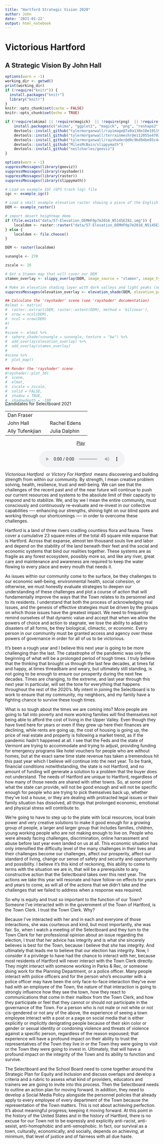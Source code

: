 ```yaml
---
title: "Hartford Strategic Vision 2020"
author: John
date: '2021-01-22'
output: html_notebook
---
```


Victorious Hartford
===================

## A Strategic Vision By John Hall

```r
options(warn = -1)
working_dir <- getwd()
print(working_dir)
if (!require("knitr")) {
  install.packages("knitr")
  library("knitr")
}
knitr::opts_chunk$set(cache = FALSE)
knitr::opts_chunk$set(echo = TRUE)

if (!require(akima) || !require(magick)  || !require(png)  || !require(reshape2) || !require(viridis)) {
    install.packages(c("akima", "ggplot2", "magick", "png", "reshape2", "viridis"))
    devtools::install_github("tylermorganwall/rayimage@7a9a138e10e19119c88e960f9cfb191d1fdae002")
    devtools::install_github("tylermorganwall/terrainmeshr@e112055e47033508cc45c8246b8dc0a0e94920f7")
    devtools::install_github("tylermorganwall/rayshader@d0c9bd94be95c44eff6e7d8da5eadff070dc11db")
    devtools::install_github("MilesMcBain/slippymath")
    devtools::install_github("neilcharles/geoviz")
}
```

```r
options(warn = -1)
suppressMessages(library(geoviz))
suppressMessages(library(rayshader))
suppressMessages(library(raster))
suppressMessages(library(slippymath))

# Load an example IGC (GPS track log) file
igc <- example_igc()

# Load a small example elevation raster showing a piece of the English Lake district
DEM <- example_raster()

# import desert heightmap demo
if (file.exists("data/57-Elevation_DEMHF0p7m2016_N5145E281.img")) {
    localdem <- raster::raster("data/57-Elevation_DEMHF0p7m2016_N5145E281.img")
} else {
    localdem <- file.choose()
}

DEM <- raster(localdem)

sunangle <- 270

zscale <- 25

# Get a Stamen map that will cover our DEM
stamen_overlay <- slippy_overlay(DEM, image_source = "stamen", image_type = "watercolor", png_opacity = 0.3)

# Make an elevation shading layer with dark valleys and light peaks (not essential but I like it!)
suppressMessages(elevation_overlay <- elevation_shade(DEM, elevation_palette = c("#000000", "#FFFFFF"), png_opacity = 0.6))

## Calculate the 'rayshader' scene (see 'rayshader' documentation)
#elmat <- matrix(
#  raster::extract(DEM, raster::extent(DEM), method = 'bilinear'),
#  nrow = ncol(DEM),
#  ncol = nrow(DEM)
#)
#
#scene <- elmat %>%
#  sphere_shade(sunangle = sunangle, texture = "bw") %>%
#  add_overlay(elevation_overlay) %>%
#  add_overlay(stamen_overlay)
#
#scene %>%
#  plot_map()

## Render the 'rayshader' scene
#rayshader::plot_3d(
#  scene,
#  elmat,
#  zscale = zscale,
#  solid = FALSE,
#  shadow = TRUE,
#  shadowdepth = -100
#)
```

<p style="margin-top: -35px;"></p>

Candidates for Selectboard 2021

|                             |                             |
|-----------------------------|-----------------------------|
| Dan Fraser      &nbsp;&nbsp;|                 &nbsp;&nbsp;|
| John Hall       &nbsp;&nbsp;| Rachel Edens    &nbsp;&nbsp;|
| Ally Tufenkjian &nbsp;&nbsp;| Julia Dalphin   &nbsp;&nbsp;|

<div id="stream" style="text-align:center">
<a id="aud1_play" href="/#" onclick="(function(evt) { aud1.play(); aud1.muted=false; evt.target.innerHTML='Now Playing'; evt.target.onclick = null; }) (event || window.event)">Play</a>
&nbsp;<br /><br />
<!--a href="http://www.w3.org/2010/05/video/mediaevents.html" target="_blank">Media Help</a-->
<audio id="aud1" controls="true" preload="auto"  style="width:280px;">
<source src="/vision/vision.mp3" />
</audio>
</div>

<span id="text_title" style="display:none">Vision</span>

<em>Victorious Hartford&nbsp;</em> or <em>Victory For Hartford&nbsp;</em> means discovering and building strength from within our community. By strength, I mean creative problem solving, health, resilience, trust and well-being. We can see that the challenges of the recent past and of the near future will continue to push our current resources and systems to the absolute limit of their capacity to respond and to stabilize. We, and by we I mean the entire community, must consciously and continuously re-evaluate and re-invest in our collective capabilities ── enhancing our strengths, shining light on our blind spots and working through our shortcomings ── in order to overcome these challenges.

Hartford is a land of three rivers cradling countless flora and fauna. Trees cover a cumulative 23 square miles of the total 45 square mile expanse that is Hartford. Across that expanse, almost ten thousand souls live and labor and depend on the stability of the land beneath their feet and the social and economic systems that bind our realities together. These systems are as fragile as any forest ecosystem, possibly more so, and like any river, great care and maintenance and awareness are required to keep the water flowing to every place and every mouth that needs it.

As issues within our community come to the surface, be they challenges to our economic well-being, environmental health, social cohesion, or otherwise, we must honestly evaluate strategies to deepen our understanding of these challenges and plot a course of action that will fundamentally improve the ways that the Town relates to its personnel and to its residents. I understand that both the process of acknowledging real issues, and the genesis of effective strategies must be driven by the groups on which those issues have the greatest impact. We need to frequently remind ourselves of that dynamic value and accept that when we allow the powers of choice and action to stagnate, we lose the ability to adapt to disasters of all forms, be they biological, climactic, or economic. Every person in our community must be granted access and agency over these powers of governance in order for all of us to be victorious.

 It’s been a rough year and I believe this next year is going to be more challenging than the last. The catastrophe of the pandemic was only the beginning of what will be a prolonged period of tough times. I truly believe that the thinking that brought us through the last few decades, at times fat and happy, at times threadbare and weary, but ultimately still standing, is not going to be enough to ensure our prosperity during the next few decades. Times are changing, to the extreme, and last year through this next year in particular, will set the tone for everything that happens throughout the rest of the 2020’s. My intent in joining the Selectboard is to work to ensure that my community, my neighbors, and my family have a fighting chance to survive these tough times.

What is so tough about the times we are coming into? More people are going to fall into poverty and more working families will find themselves not being able to afford the cost of living in the Upper Valley. Even though they have lived here for years or even if they grew up here their finances are declining, while rents are going up, the cost of housing is going up, the price of real estate and property is following a market trend, as if the pandemic hadn’t happened at all. I see that the Feds and the state of Vermont are trying to accommodate and trying to adjust, providing funding for emergency programs like hotel vouchers for people who are without homes, but at the exact same time state revenue has taken a tremendous hit this past year which I believe will continue into the next year. To be frank, financial conditions notwithstanding, the state is not Hartford, and no amount of funding will generate a solution to a problem that the buyer does not understand. The needs of Hartford are unique to Hartford, regardless of how many of those needs are shared with other towns. So, at some point what the state can provide, will not be good enough and will not be specific enough for people who are trying to pick themselves back up, whether they’ve lost a house, or they are dealing with protracted legal issues or their family situation has dissolved, all things that prolonged economic, emotional and physical stress will contribute to.

We’re going to have to step up to the plate with local resources, local brain power and very creative solutions to make it good enough for a growing group of people, a larger and larger group that includes families, children, young working people who are not making enough to live on. People who were already facing challenges, discrimination, online harrassment and abuse before last year even landed on us at all. This economic situation has only intensified the difficulty level of the many challenges in their lives and their challenges become our challenges, affect our prosperity, affect our standard of living, change our sense of safety and security and opportunity and possibility. I believe it’s this kind of reckoning, this ability to come to terms with the situation we are in, that will be a prerequisite to any constructive action that the Selectboard takes over this next year. The actions we take this year will resonate and have follow-on effects for years and years to come, as will all of the actions that we didn’t take and the challenges that we failed to address when a response was required.

So why is equity and trust so important to the function of our Town? Someone I’ve interacted with in the government of the Town of Hartford, is the Town Clerk. I trust the Town Clerk. Why?

Because I’ve interacted with her and in each and everyone of those interactions, she was courteous and kind, but most importantly, she was fair. So, when I watch a meeting of the Selectboard and they turn to the Town Clerk for her professional opinion about an issue regarding the election, I trust that her advice has integrity and is what she sincerely believes is best for the Town, because I believe that *she* has integrity. And ultimately that leads me to believe that our election has integrity. Now, I consider it a privilege to have had the chance to interact with her, because most residents of Hartford will never interact with the Town Clerk directly. They might interact with someone working in Parks & Rec, or someone doing work for the Planning Department, or a police officer. Many people interact with police officers and for the person who’s encounter with a police officer may have been the only face-to-face interaction they’ve ever had with an employee of the Town, the nature of that interaction is going to strongly influence how they see the town, how they react to communications that come in their mailbox from the Town Clerk, and how they participate or feel that they cannot or should not participate in the governance of the Town. For a person who is not male or not white or not cis-gendered or not any of the above, the experience of seeing a town employee interact with a post or a page on social media that is either explicitly or implicitly denigrating people because of their skin color or gender or sexual identity or condoning violence and threats of violence against a specific person, regardless of the reason espoused; that experience will have a profound impact on their ability to trust the representatives of the Town they live in or the Town they were going to visit or the Town they were going to invest in. Ultimately, that will have a profound impact on the integrity of the Town and its ability to function and survive.

The Selectboard and the School Board need to come together around the Strategic Plan for Equity and Inclusion and discuss overlaps and develop a criteria and a rubric to assess what kind of providers, educators and trainers we are going to invite into this process. Then the Selectboard needs to outline an action plan for moving forward. In addition, they need to develop a Social Media Policy alongside the personnel policies that already apply to every employee of every department of the Town because the representation of the Town matters. This is not about achieving perfection. It's about meaningful progress; keeping it moving forward. At this point in the history of the United States and in the history of Hartford, there is no excuse for our Town not to be expressly and explicitly anti-racist, anti-sexist, anti-homophobic and anti-xenophobic. In fact, our survival as a town, culturally, economically, and socially, depends on achieving, at minimum, that level of justice and of fairness with all due haste.

